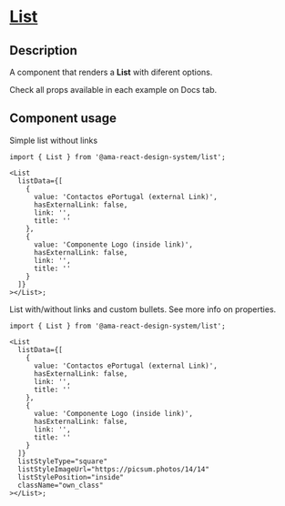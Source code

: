 
<Meta title="Components/List/List Docs" />

<h1 className="mb-32">
  <u>List</u>
</h1>

<h2> Description </h2>
<p className="fs-16">
  A component that renders a <b>List</b> with diferent options.
</p>
<p className="fs-16">Check all props available in each example on Docs tab.</p>

<h2>Component usage </h2>

<label>Simple list without links </label>

```tsx
import { List } from '@ama-react-design-system/list';

<List
  listData={[
    {
      value: 'Contactos ePortugal (external Link)',
      hasExternalLink: false,
      link: '',
      title: ''
    },
    {
      value: 'Componente Logo (inside link)',
      hasExternalLink: false,
      link: '',
      title: ''
    }
  ]}
></List>;
```

<label>List with/without links and custom bullets. See more info on properties. </label>

```tsx
import { List } from '@ama-react-design-system/list';

<List
  listData={[
    {
      value: 'Contactos ePortugal (external Link)',
      hasExternalLink: false,
      link: '',
      title: ''
    },
    {
      value: 'Componente Logo (inside link)',
      hasExternalLink: false,
      link: '',
      title: ''
    }
  ]}
  listStyleType="square"
  listStyleImageUrl="https://picsum.photos/14/14"
  listStylePosition="inside"
  className="own_class"
></List>;
```
